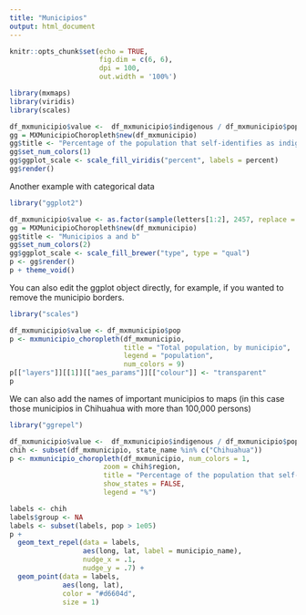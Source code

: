 ```yaml
---
title: "Municipios"
output: html_document
---
```


```r
knitr::opts_chunk$set(echo = TRUE, 
                      fig.dim = c(6, 6), 
                      dpi = 100, 
                      out.width = '100%')
```

```r
library(mxmaps)
library(viridis)
library(scales)

df_mxmunicipio$value <-  df_mxmunicipio$indigenous / df_mxmunicipio$pop 
gg = MXMunicipioChoropleth$new(df_mxmunicipio)
gg$title <- "Percentage of the population that self-identifies as indigenous"
gg$set_num_colors(1)
gg$ggplot_scale <- scale_fill_viridis("percent", labels = percent)
gg$render()
```

Another example with categorical data

```r
library("ggplot2")

df_mxmunicipio$value <- as.factor(sample(letters[1:2], 2457, replace = TRUE) )
gg = MXMunicipioChoropleth$new(df_mxmunicipio)
gg$title <- "Municipios a and b"
gg$set_num_colors(2)
gg$ggplot_scale <- scale_fill_brewer("type", type = "qual")
p <- gg$render()
p + theme_void()
```
You can also edit the ggplot object directly, for example, if you wanted to remove the municipio borders.

```r
library("scales")

df_mxmunicipio$value <- df_mxmunicipio$pop
p <- mxmunicipio_choropleth(df_mxmunicipio,
                            title = "Total population, by municipio", 
                            legend = "population",
                            num_colors = 9)
p[["layers"]][[1]][["aes_params"]][["colour"]] <- "transparent"
p
```

We can also add the names of important municipios to maps (in this case those municipios in Chihuahua with more
than 100,000 persons)

```r
library("ggrepel")

df_mxmunicipio$value <-  df_mxmunicipio$indigenous / df_mxmunicipio$pop * 100
chih <- subset(df_mxmunicipio, state_name %in% c("Chihuahua"))
p <- mxmunicipio_choropleth(df_mxmunicipio, num_colors = 1,
                       zoom = chih$region,
                       title = "Percentage of the population that self-identifies\nas indigenous in Chihuahua",
                       show_states = FALSE,
                       legend = "%")

labels <- chih
labels$group <- NA
labels <- subset(labels, pop > 1e05)
p +
  geom_text_repel(data = labels, 
                  aes(long, lat, label = municipio_name), 
                  nudge_x = .1, 
                  nudge_y = .7) +
  geom_point(data = labels, 
             aes(long, lat), 
             color = "#d6604d",
             size = 1)
```

